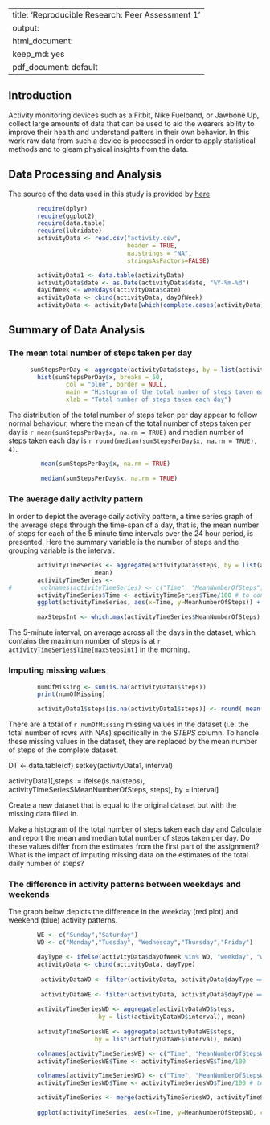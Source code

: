 
---
title: 'Reproducible Research: Peer Assessment 1'
output:
  html_document:
    keep_md: yes
  pdf_document: default
---

## Introduction

Activity monitoring devices such as a Fitbit, Nike Fuelband, or Jawbone Up, collect large amounts of data that can be used to aid the wearers ability to improve their health and understand patters in their own behavior. In this work raw data from such a device is processed in order to apply statistical methods and to gleam physical insights from the data.

## Data Processing and Analysis

The source of the data used in this study is provided by [here](https://d396qusza40orc.cloudfront.net/repdata%2Fdata%2Factivity.zip)

```r
        require(dplyr)
        require(ggplot2)
        require(data.table)
        require(lubridate)
        activityData <- read.csv("activity.csv", 
                                 header = TRUE, 
                                 na.strings = "NA",
                                 stringsAsFactors=FALSE)

        activityData1 <- data.table(activityData)
        activityData$date <- as.Date(activityData$date, "%Y-%m-%d") 
        dayOfWeek <- weekdays(activityData$date)
        activityData <- cbind(activityData, dayOfWeek)
        activityData <- activityData[which(complete.cases(activityData)),]
```


## Summary of Data Analysis

### The mean total number of steps taken per day

```r
      sumStepsPerDay <- aggregate(activityData$steps, by = list(activityData$date), sum)
        hist(sumStepsPerDay$x, breaks = 50,
                col = "blue", border = NULL,
                main = "Histogram of the total number of steps taken each day",
                xlab = "Total number of steps taken each day")
```

The distribution of the total number of steps taken per day appear to follow normal behaviour, where the mean of the total number of steps taken per day is `r mean(sumStepsPerDay$x, na.rm = TRUE)` and median number of steps taken each day is `r round(median(sumStepsPerDay$x, na.rm = TRUE), 4)`.
```r
         mean(sumStepsPerDay$x, na.rm = TRUE)
```


```r
         median(sumStepsPerDay$x, na.rm = TRUE)
```

### The average daily activity pattern
In order to depict the average daily activity pattern, a time series graph of the average steps through the time-span of a day, that is, the mean number of steps for each of the 5 minute time intervals over the 24 hour period, is presented.
Here the summary variable is the number of steps and the grouping variable is the interval.

```r
        
        activityTimeSeries <- aggregate(activityData$steps, by = list(activityData$interval), 
                        mean)
        activityTimeSeries <- 
#        colnames(activityTimeSeries) <- c("Time", "MeanNumberOfSteps")
        activityTimeSeries$Time <- activityTimeSeries$Time/100 # to convert the time interval to hours
        ggplot(activityTimeSeries, aes(x=Time, y=MeanNumberOfSteps)) + geom_line() + xlab("Time(Hours)") + ylab("Mean number of steps")
```



```r
        maxStepsInt <- which.max(activityTimeSeries$MeanNumberOfSteps)
```

The 5-minute interval, on average across all the days in the dataset, which contains the maximum number of steps is at `r activityTimeSeries$Time[maxStepsInt]` in the morning.

### Imputing missing values

```r
        numOfMissing <- sum(is.na(activityData1$steps))
        print(numOfMissing)

        activityData1$steps[is.na(activityData1$steps)] <- round( mean(activityData1$steps, na.rm = TRUE) )

```


There are a total of `r numOfMissing ` missing values in the dataset (i.e. the total number of rows with NAs) specifically in the $STEPS$ column. To handle these missing values in the dataset, they are replaced by the mean number of steps of the complete dataset.


DT <- data.table(df)
setkey(activityData1, interval)

activityData1[,steps := ifelse(is.na(steps), activityTimeSeries$MeanNumberOfSteps, steps), by = interval]


Create a new dataset that is equal to the original dataset but with the missing data filled in.

Make a histogram of the total number of steps taken each day and Calculate and report the mean and median total number of steps taken per day. Do these values differ from the estimates from the first part of the assignment? What is the impact of imputing missing data on the estimates of the total daily number of steps?



### The difference in activity patterns between weekdays and weekends

The graph below depicts the difference in the weekday (red plot) and weekend (blue) activity patterns.
```r
        WE <- c("Sunday","Saturday")
        WD <- c("Monday","Tuesday", "Wednesday","Thursday","Friday")

        dayType <- ifelse(activityData$dayOfWeek %in% WD, "weekday", "weekend")
        activityData <- cbind(activityData, dayType)
  
         activityDataWD <- filter(activityData, activityData$dayType == "weekday")
 
         activityDataWE <- filter(activityData, activityData$dayType == "weekend")
 
        activityTimeSeriesWD <- aggregate(activityDataWD$steps, 
                         by = list(activityDataWD$interval), mean)
 
        activityTimeSeriesWE <- aggregate(activityDataWE$steps, 
                        by = list(activityDataWE$interval), mean)

        colnames(activityTimeSeriesWE) <- c("Time", "MeanNumberOfStepsWE")
        activityTimeSeriesWE$Time <- activityTimeSeriesWE$Time/100 

        colnames(activityTimeSeriesWD) <- c("Time", "MeanNumberOfStepsWD")
        activityTimeSeriesWD$Time <- activityTimeSeriesWD$Time/100 # to convert the time interval to hours

        activityTimeSeries <- merge(activityTimeSeriesWD, activityTimeSeriesWE, "Time")
 
        ggplot(activityTimeSeries, aes(x=Time, y=MeanNumberOfStepsWD, color = "Weekdays")) + geom_line() + xlab("Time(Hours)") + ylab("Mean number of steps") +   geom_line(aes(x=Time, y=MeanNumberOfStepsWE, color = "Weekends")) + scale_colour_manual("", breaks = c("Weekdays", "Weekends"), values = c("red", "blue"))
```



















